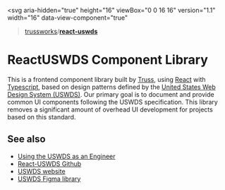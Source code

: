 
<Meta title="Welcome" />

<svg
  aria-hidden="true"
  height="16"
  viewBox="0 0 16 16"
  version="1.1"
  width="16"
  data-view-component="true"
><path d="M2 2.5A2.5 2.5 0 014.5 0h8.75a.75.75 0 01.75.75v12.5a.75.75 0 01-.75.75h-2.5a.75.75 0 110-1.5h1.75v-2h-8a1 1 0 00-.714 1.7.75.75 0 01-1.072 1.05A2.495 2.495 0 012 11.5v-9zm10.5-1V9h-8c-.356 0-.694.074-1 .208V2.5a1 1 0 011-1h8zM5 12.25v3.25a.25.25 0 00.4.2l1.45-1.087a.25.25 0 01.3 0L8.6 15.7a.25.25 0 00.4-.2v-3.25a.25.25 0 00-.25-.25h-3.5a.25.25 0 00-.25.25z"></path></svg> [trussworks](https://github.com/trussworks)/[**react-uswds**](https://github.com/trussworks/react-uswds)

# ReactUSWDS Component Library

This is a frontend component library built by [Truss](https://truss.works/), using [React](https://reactjs.org/) with [Typescript](https://www.typescriptlang.org/), based on design patterns defined by the [United States Web Design System (USWDS)](https://designsystem.digital.gov/). Our primary goal is to document and provide common UI components following the USWDS specification. This library removes a significant amount of overhead UI development for projects based on this standard.

## See also
* [Using the USWDS as an Engineer](https://truss.works/blog/uswds-for-engineers)
* [React-USWDS Github](https://github.com/trussworks/react-uswds)
* [USWDS website](https://designsystem.digital.gov/)
* [USWDS Figma library](https://www.figma.com/community/file/836611771720754351)